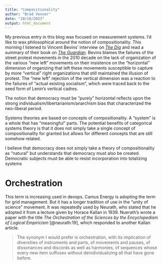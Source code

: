 ```yaml
---
title: "Compositionality"
author: "Brad Venner"
date: "10/10/2023"
output: html_document
---
```


My previous entry in this blog was focused on measurement systems. I'd like to wax philosophical around the notion of compositionality. This morning I listened to Vincent Bevins' interview on [*The Dig*](https://thedigradio.com/podcast/if-we-burn-w-vincent-bevins/) and read a summary of their book on [*The Guardian*](https://www.theguardian.com/world/2023/oct/10/the-mass-protest-decade-why-did-the-street-movements-of-the-2010s-fail). Bevins blames the failures of the street protest movements in the 2010 decade on the lack of organization of the various "new left" movements on their insistence on the "horizontal" dimension of organizing that left these movements susceptible to capture by more "vertical" right organizations that still maintained the illusion of protest. The "new left" rejection of the vertical dimension was a reaction to the failures of "actual existing socialism", which were traced back to the seed form of Lenin's vertical cadres.

The notion that democracy must be "purely" horizontal reflects upon the strong individualism/libertarianism/anarchism bias that characterized the neo-liberal period.

Systems theories are based on concepts of compositionality. A "system" is a whole that has "meaningful" parts. The potential benefits of categorical systems theory is that it does not simply take a single concept of compositionality for granted but allows for different concepts that are still somehow related.  

I believe that democracy does not simply take a theory of compositionality as "natural" but understands that democracy must also be created. Democratic subjects must be able to resist incorporation into totalizing systems 

# Orchestration

This term is increasing used in devops. Camus Energy is adopting the term for grid management. But it has a longer tradition of use in the "unity of science" movement. It was repeatedly used by Neurath, who stated that he adopted it from a lecture given by Horace Kallan in 1939. Nuerath's wrote a paper with the title *The Orchestration of the Sciences by the Encyclopedism of Logical Empiricism* [@neurath:19], which responded to another Kallan article.

> The synonym I would prefer is orchestration, with its implication of diversities of instruments and parts, of movements and pauses, of dissonances and discords as well as harmonies, of sequences whose every new item suffuses without deindividualizing all that have gone before. 